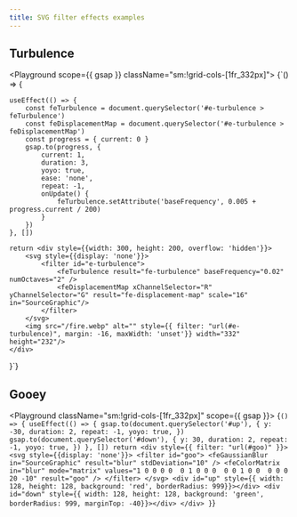 ```yaml
---
title: SVG filter effects examples
---
```



## Turbulence

<Playground scope={{ gsap }} className="sm:!grid-cols-[1fr_332px]">
  {`() => {

    useEffect(() => {
        const feTurbulence = document.querySelector('#e-turbulence > feTurbulence')
        const feDisplacementMap = document.querySelector('#e-turbulence > feDisplacementMap')
        const progress = { current: 0 }
        gsap.to(progress, {
            current: 1,
            duration: 3,
            yoyo: true,
            ease: 'none',
            repeat: -1,
            onUpdate() {
                feTurbulence.setAttribute('baseFrequency', 0.005 + progress.current / 200)
            }
        })
    }, [])

    return <div style={{width: 300, height: 200, overflow: 'hidden'}}>
        <svg style={{display: 'none'}}>
            <filter id="e-turbulence">
                <feTurbulence result="fe-turbulence" baseFrequency="0.02" numOctaves="2" />
                <feDisplacementMap xChannelSelector="R" yChannelSelector="G" result="fe-displacement-map" scale="16" in="SourceGraphic"/>
            </filter>
        </svg>
        <img src="/fire.webp" alt="" style={{ filter: "url(#e-turbulence)", margin: -16, maxWidth: 'unset'}} width="332" height="232"/>
    </div>

}`}

</Playground>

## Gooey

<Playground className="sm:!grid-cols-[1fr_332px]" scope={{ gsap }}>
  {`() => {
    useEffect(() => {
        gsap.to(document.querySelector('#up'), {
            y: -30,
            duration: 2,
            repeat: -1,
            yoyo: true,
        })
        gsap.to(document.querySelector('#down'), {
            y: 30,
            duration: 2,
            repeat: -1,
            yoyo: true,
        })
    }, [])
    return <div style={{ filter: "url(#goo)" }}>
        <svg style={{display: 'none'}}>
            <filter id="goo">
                <feGaussianBlur in="SourceGraphic" result="blur" stdDeviation="10" />
                <feColorMatrix in="blur" mode="matrix" values="1 0 0 0 0  0 1 0 0 0  0 0 1 0 0  0 0 0 20 -10" result="goo" />
            </filter>
        </svg>
        <div id="up" style={{ width: 128, height: 128, background: 'red', borderRadius: 999}}></div>
        <div id="down" style={{ width: 128, height: 128, background: 'green', borderRadius: 999, marginTop: -40}}></div>
    </div>
}`}
</Playground>
